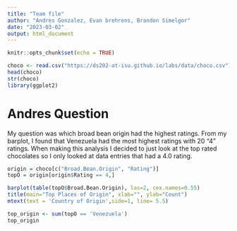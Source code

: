 ```yaml
---
title: "Team file"
author: "Andres Gonzalez, Evan brehrens, Brandon Simelgor"
date: "2023-03-02"
output: html_document
---
```


```r
knitr::opts_chunk$set(echo = TRUE)
```

```r
choco <- read.csv("https://ds202-at-isu.github.io/labs/data/choco.csv")
head(choco)
str(choco)
library(ggplot2)
```

# Andres Question
My question was which broad bean origin had the highest ratings. From my barplot, I found that Venezuela had the most highest ratings with 20 "4" ratings. When making this analysis I decided to just look at the top rated chocolates so I only looked at data entries that had a 4.0 rating.

```r
origin = choco[c("Broad.Bean.Origin", "Rating")]
topO = origin[origin$Rating == 4,]

```

```r
barplot(table(topO$Broad.Bean.Origin), las=2, cex.names=0.55)
title(main="Top Places of Origin", xlab="", ylab="Count")
mtext(text = 'Country of Origin',side=1, line= 5.5)
```
```r
top_origin <- sum(topO == 'Venezuela')
top_origin
```

